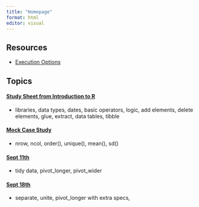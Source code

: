 ```yaml
---
title: "Homepage"
format: html
editor: visual
---
```


## Resources

-   [Execution Options](https://quarto.org/docs/computations/execution-options.html)

## Topics

#### [Study Sheet from Introduction to R](https://htmlpreview.github.io/?https://github.com/uc3mamelia/data_programming_notes/blob/main/study_sheet.html)

-   libraries, data types, dates, basic operators, logic, add elements, delete elements, glue, extract, data tables, tibble

#### [Mock Case Study](https://htmlpreview.github.io/?https://github.com/uc3mamelia/data_programming_notes/blob/main/case_study_mock_task.html)

-   nrow, ncol, order(), unique(), mean(), sd()

#### [Sept 11th](https://htmlpreview.github.io/?https://github.com/uc3mamelia/data_programming_notes/blob/main/sept_11_class.html)

-   tidy data, pivot_longer, pivot_wider

#### [Sept 18th](https://htmlpreview.github.io/?https://github.com/uc3mamelia/data_programming_notes/blob/main/sept_18_class.html)

-   separate, unite, pivot_longer with extra specs,
